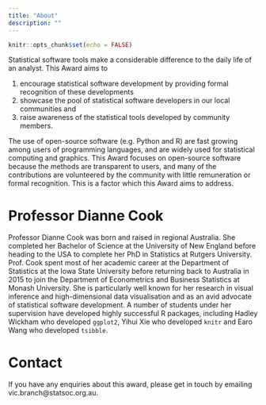 ```yaml
---
title: "About"
description: ""
---
```


```r
knitr::opts_chunk$set(echo = FALSE)
```

Statistical software tools make a considerable difference to the daily life of an analyst. This Award aims to 

1. encourage statistical software development by providing formal recognition of these developments
2. showcase the pool of statistical software developers in our local communities and
3. raise awareness of the statistical tools developed by community members. 

The use of open-source software (e.g. Python and R) are fast growing among users of programming languages, and are widely used for statistical computing and graphics. This Award focuses on open-source software because the methods are transparent to users, and many of the contributions are volunteered by the community with little remuneration or formal recognition. This is a factor which this Award aims to address. 


# <i class="fas fa-user"></i> Professor Dianne Cook

Professor Dianne Cook was born and raised in regional Australia. She completed her Bachelor of Science at the University of New England before heading to the USA to complete her PhD in Statistics at Rutgers University. Prof. Cook spent most of her academic career at the Department of Statistics at the Iowa State University before returning back to Australia in 2015 to join the Department of Econometrics and Business Statistics at Monash University. She is particularly well known for her research in visual inference and high-dimensional data visualisation and as an avid advocate of statistical software development. A number of students under her supervision have developed highly successful R packages, including Hadley Wickham who developed `ggplot2`, Yihui Xie who developed `knitr` and Earo Wang who developed `tsibble`.

# <i class="fas fa-envelope"></i> Contact

If you have any enquiries about this award, please get in touch by emailing vic.branch@statsoc.org.au. 
